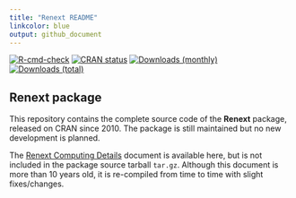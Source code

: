 ```yaml
---
title: "Renext README"
linkcolor: blue
output: github_document
---
```


<!-- badges: start -->
[![R-cmd-check](https://github.com/IRSN/Renext/actions/workflows/check.yml/badge.svg)](https://github.com/IRSN/Renext/actions/workflows/check.yml)
[![CRAN status](https://www.r-pkg.org/badges/version/Renext)](https://cran.r-project.org/package=Renext)
[![Downloads (monthly)](https://cranlogs.r-pkg.org/badges/Renext?color=brightgreen)](https://cran.r-project.org/package=Renext)
[![Downloads (total)](https://cranlogs.r-pkg.org/badges/grand-total/Renext?color=brightgreen)](https://cran.r-project.org/package=Renext)

<!-- badges: end -->

<!-- README.md is generated from README.Rmd. Please edit htat file -->

## Renext package

This repository contains the complete source code of the **Renext**
package, released on CRAN since 2010. The package is still maintained
but no new development is planned.

The [Renext Computing
Details](https://github.com/IRSN/Renext/blob/main/inst/computing/RenextCompDet.pdf)
document is available here, but is not included in the package source
tarball `tar.gz`. Although this document is more than 10 years old, it 
is re-compiled from time to time with slight fixes/changes.
